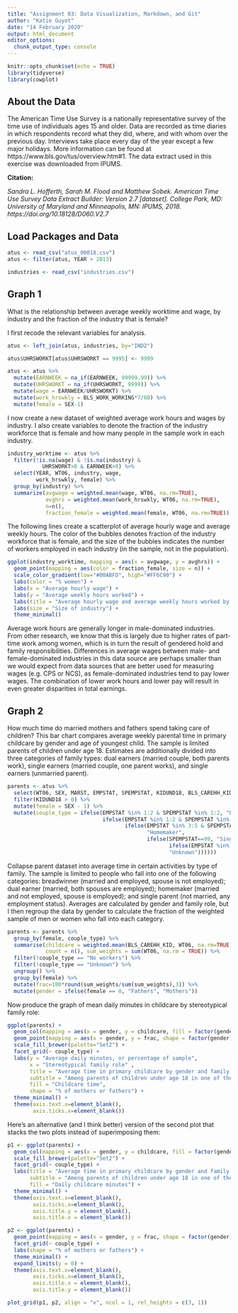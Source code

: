 ```yaml
---
title: "Assignment 03: Data Visualization, Markdown, and Git"
author: "Katie Guyot"
date: "14 February 2020"
output: html_document
editor_options: 
  chunk_output_type: console
---
```


```r
knitr::opts_chunk$set(echo = TRUE)
library(tidyverse)
library(cowplot)
```

## About the Data

The American Time Use Survey is a nationally representative survey of the time use of individuals ages 15 and older. Data are recorded as time diaries in which respondents record what they did, where, and with whom over the previous day. Interviews take place every day of the year except a few major holidays. More information can be found at https://www.bls.gov/tus/overview.htm#1. The data extract used in this exercise was downloaded from IPUMS. 

**Citation:**

*Sandra L. Hofferth, Sarah M. Flood and Matthew Sobek. American Time Use Survey Data Extract Builder: Version 2.7 [dataset]. College Park, MD: University of Maryland and Minneapolis, MN: IPUMS, 2018. https://doi.org/10.18128/D060.V2.7*

## Load Packages and Data

```r

atus <- read_csv("atus_00018.csv")
atus <- filter(atus, YEAR > 2013)

industries <- read_csv("industries.csv")

```

## Graph 1

What is the relationship between average weekly worktime and wage, by industry and the fraction of the industry that is female?  

I first recode the relevant variables for analysis.

```r
atus <- left_join(atus, industries, by="IND2")

atus$UHRSWORKT[atus$UHRSWORKT == 9995] <- 9999

atus <- atus %>%
  mutate(EARNWEEK = na_if(EARNWEEK, 99999.99)) %>%
  mutate(UHRSWORKT = na_if(UHRSWORKT, 9999)) %>%
  mutate(wage = EARNWEEK/UHRSWORKT) %>%
  mutate(work_hrswkly = BLS_WORK_WORKING*7/60) %>%
  mutate(female = SEX-1)
```



I now create a new dataset of weighted average work hours and wages by industry. I also create variables to denote the fraction of the industry workforce that is female and how many people in the sample work in each industry.



```r
industry_worktime <- atus %>%
  filter(!is.na(wage) & !is.na(industry) & 
           UHRSWORKT>0 & EARNWEEK>0) %>%
  select(YEAR, WT06, industry, wage, 
         work_hrswkly, female) %>%
  group_by(industry) %>%
  summarize(avgwage = weighted.mean(wage, WT06, na.rm=TRUE), 
            avghrs = weighted.mean(work_hrswkly, WT06, na.rm=TRUE), 
            n=n(), 
            fraction_female = weighted.mean(female, WT06, na.rm=TRUE))
```


The following lines create a scatterplot of average hourly wage and average weekly hours. The color of the bubbles denotes fraction of the industry workforce that is female, and the size of the bubbles indicates the number of workers employed in each industry (in the sample, not in the population).


```r
ggplot(industry_worktime, mapping = aes(x = avgwage, y = avghrs)) +
  geom_point(mapping = aes(color = fraction_female, size = n)) +
  scale_color_gradient(low="#00ABFD", high="#FF6C90") +
  labs(color = "% women") +
  labs(x = "Average hourly wage") +
  labs(y = "Average weekly hours worked") +
  labs(title = "Average hourly wage and average weekly hours worked by industry") +
  labs(size = "Size of industry") +
  theme_minimal() 
```

Average work hours are generally longer in male-dominated industries. From other research, we know that this is largely due to higher rates of part-time work among women, which is in turn the result of gendered hold and family responsibilities. Differences in average wages between male- and female-dominated industries in this data source are perhaps smaller than we would expect from data sources that are better used for measuring wages (e.g. CPS or NCS), as female-dominated industries tend to pay lower wages. The combination of lower work hours and lower pay will result in even greater disparities in total earnings. 

## Graph 2

How much time do married mothers and fathers spend taking care of children? This bar chart compares average weekly parental time in primary childcare by gender and age of youngest child. The sample is limited parents of children under age 18. Estimates are additionally divided into three categories of family types: dual earners (married couple, both parents work), single earners (married couple, one parent works), and single earners (unmarried parent).


```r
parents <- atus %>%
  select(WT06, SEX, MARST, EMPSTAT, SPEMPSTAT, KIDUND18, BLS_CAREHH_KID) %>%
  filter(KIDUND18 > 0) %>%
  mutate(female = SEX - 1) %>%
  mutate(couple_type = ifelse(EMPSTAT %in% 1:2 & SPEMPSTAT %in% 1:2, "Dual earner",
                              ifelse(EMPSTAT %in% 1:2 & SPEMPSTAT %in% 3:6, "Breadwinner",
                                     ifelse(EMPSTAT %in% 3:5 & SPEMPSTAT %in% 1:2, 
                                            "Homemaker",
                                            ifelse(SPEMPSTAT==99, "Single parent",
                                                   ifelse(EMPSTAT %in% 3:5 & SPEMPSTAT %in% 3:6, "No workers",
                                                   "Unknown"))))))
```

Collapse parent dataset into average time in certain activities by type of family. The sample is limited to people who fall into one of the following categories: breadwinner (married and employed, spouse is not employed); dual earner (married, both spouses are employed); homemaker (married and not employed, spouse is employed); and single parent (not married, any employment status). Averages are calculated by gender and family role, but I then regroup the data by gender to calculate the fraction of the weighted sample of men or women who fall into each category.

```r
parents <- parents %>%
  group_by(female, couple_type) %>%
  summarise(childcare = weighted.mean(BLS_CAREHH_KID, WT06, na.rm=TRUE), 
            count = n(), sum_weights = sum(WT06, na.rm = TRUE)) %>%
  filter(!couple_type == "No workers") %>%
  filter(!couple_type == "Unknown") %>%
  ungroup() %>%
  group_by(female) %>%
  mutate(frac=100*round(sum_weights/sum(sum_weights),3)) %>%
  mutate(gender = ifelse(female == 0, "Fathers", "Mothers")) 
```

Now produce the graph of mean daily minutes in childcare by stereotypical family role:

```r
ggplot(parents) +
  geom_col(mapping = aes(x = gender, y = childcare, fill = factor(gender))) +
  geom_point(mapping = aes(x = gender, y = frac, shape = factor(gender))) +
  scale_fill_brewer(palette="Set2") +
  facet_grid(~ couple_type) +
  labs(y = "Average daily minutes, or percentage of sample",
       x = "Stereotypical family role" ,
       title = "Average time in primary childcare by gender and family role" ,
       subtitle = "Among parents of children under age 18 in one of the following roles" ,
       fill = "Childcare time", 
       shape = "% of mothers or fathers") +
  theme_minimal() +
  theme(axis.text.x=element_blank(),
        axis.ticks.x=element_blank())
```

Here's an alternative (and I think better) version of the second plot that stacks the two plots instead of superimposing them:

```r
p1 <- ggplot(parents) +
  geom_col(mapping = aes(x = gender, y = childcare, fill = factor(gender))) +
  scale_fill_brewer(palette="Set2") +
  facet_grid(~ couple_type) +
  labs(title = "Average time in primary childcare by gender and family role" ,
       subtitle = "Among parents of children under age 18 in one of the following roles", 
       fill = "Daily childcare minutes") +
  theme_minimal() +
  theme(axis.text.x=element_blank(),
        axis.ticks.x=element_blank(),
        axis.title.y = element_blank(),
        axis.title.x = element_blank())

p2 <- ggplot(parents) +
  geom_point(mapping = aes(x = gender, y = frac, shape = factor(gender))) +
  facet_grid(~ couple_type) +
  labs(shape = "% of mothers or fathers") +
  theme_minimal() +
  expand_limits(y = 0) +
  theme(axis.text.x=element_blank(),
        axis.ticks.x=element_blank(),
        axis.title.x = element_blank(),
        axis.title.y = element_blank())

plot_grid(p1, p2, align = "v", ncol = 1, rel_heights = c(3, 1))

```

